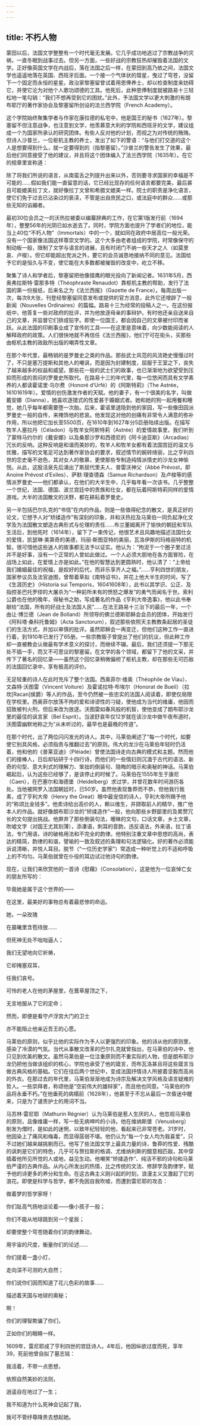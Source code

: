 ```yaml
---
---
---
```

title: 不朽人物
---




蒙田以后，法国文学整整有一个时代毫无发展。它几乎成功地逃过了宗教战争的灾祸，一直冬眠到战事过去。但另一方面，一些好战的宗教狂热却摧毁着法国的文学。正好像英国文学在内战后，落在法国之后一样，在蒙田到高乃依之间，法国文学也遥遥地落在英国、西班牙后面。一个接一个气体状的彗星，曳过了穹苍，没留下一个固定而永恒的星星。政治家黎塞留曾试着用恩俸养士，却以检查制度来妨碍它，并使它沦为对他个人歌功颂德的工具。他死后，此种恩俸制度就被路易十三轻松地一笔勾销：“我们不想再受到它的困扰。”此外，予法国文学以更大刺激的有朗布耶厅的著作家协会及黎塞留所创设的法兰西学院（French Academy）。

这个学院始终聚集学者与作家在康拉德的私宅中，他是国王的秘书（1627年）。黎塞留不但注意战争，也注意到文学，他羡慕意大利的学院和西班牙的文学，建议组成一个为国家所承认的研究团体。有些人反对他的计划，而视之为对传统的贿赂。但诗人沙普兰，一位枢机主教的养士，发出了如下的警语：“与他们打交道的这个人是想要得到什么，就一定要得到的（指黎塞留）。”沙普兰的警告发生了效果，最后他们同意接受了他的建议，并且将这个团体编入了法兰西学院（1635年）。在它的规章里宣称道：

除了将我们所说的语言，从南蛮舌之列提升出来以外，否则要寻求国家的幸福是不可能的……假如我们能一直留意的话，它已经比现存的任何语言都要完美，最后甚且可能媲美拉丁文，就好像拉丁文曾和希腊文媲美一样。院士的职责是净化语言，使它们免于过去已沾染过的亵渎，不管是出自庶民之口，或法庭中的群众……或那些无知的谄媚者。



最初30位会员之一的沃热拉被委以编纂辞典的工作，在它第1版发行前（1694年），整整56年的光阴已如水逝去了。同时，学院方面也提升了学者们的地位，能当上40位“不朽人物”（Immortals）中的一个，就如同在政府中居高位一般光荣。没有一个国家像法国这样尊崇文学的。这个大多由老者组成的学院，时常像保守的制动板一般，限制了文学与语言的进展，且有时闭门不纳一些天才之人（如莫里哀、卢梭）。但它却能超出党派之外，要它的会员诚恳地接纳不同的意见。法国给予它的是恒久与不变，使它能在大多数都被摧毁的改变中，屹立不移。

聚集了诗人和学者后，黎塞留把他像猎鹰的眼光投向了新闻记者。1631年5月，西奥弗拉斯特·雷那多特（Théophraste Renaudot）靠枢机主教的帮助，发行了法国的第一份报纸，后来名之为《法兰西报》（Gazette de France）。每周出版一次，每次8大张，刊登经黎塞留同意发布或提供的官方消息，此外它还增辟了一般新闻（Nouvelles Ordinaires）的篇幅。路易十三为经常的投稿人之一。在这份报纸中，他答复一些对政府的批评，并为他放逐母亲的事辩护。有时他还亲自送来自己的文章，并监督它们排成铅字。即使一位国王，都会因自己的文章被付印而雀跃。从此法国的印刷事业成了宣传的工具——在这里是意味着，向少数能阅读的人解释政府的政策。人们很快地就不再信任《法兰西报》，他们宁可在街头，买那些由枢机主教的政敌所出版的嘲弄性文章。

在那个年代里，最畅销的是罗曼史之类的作品。那些武士风范的风流艳史慢慢过时了，不只是塞万提斯和其他人的嘲讽，而是因为封建制度，屈服于王室之下，丧失了越来越多的权益和威望。那些花一般的武士们的故事，也已渐渐地为欲望受到压抑而形成的苦闷的罗曼史所取代。在路易十三的年代里，每一位悠闲而具有文学素养的人都读霍诺里·乌尔费（Honoré d’Urfé）的《阿斯特莉》（The Astrée，16101619年）。爱情的创伤激发作者的天赋。他的妻子，有一个很美的名字，叫做戴安娜（Dianna），她喜欢逐猎式的性爱甚于婚姻式者。她和她的狗一起用餐和睡觉，她几乎每年都需要堕一次胎。后来，霍诺里退隐到他的家园，写一些像田园派罗曼史一般的自传，来掩饰他的悲哀。他发现这对他的创痛有非常令人满意的弥补作用，所以他把它加长至5500页，在1610年到1627年分5巨册陆续出版。在描写牧羊人塞拉丹（Céladon）与牧羊女阿斯特莉（Astrée）的爱情故事里，我们听到了蒙特马约尔的《戴安娜》以及桑那沙罗和西德尼的《阿卡迪亚斯》（Arcadias）冗长的反响。这种反响是和谐而美妙的，牧羊人和牧羊女都有着法国宫廷的温文与优雅，描写的文笔足可达到著作家协会的要求，叙述情节的婉转绮丽，比之亨利四世的恋史毫不逊色，其对女人的敬慕，更使那些专制造纯情派情史的沙龙女神愉悦。从此，这股活泉先后涌出了斯屈代里夫人、普雷沃神父（Abbé Prévost，即Anoine Prévost d’Exiles）、萨默·理查德森（Samue Richardson）及卢梭等的感情派罗曼史——他们都承认，在他们的大半生中，几乎每年看一次该书。几乎整整一个世纪，法国、德国、波兰宫廷中的贵族和仕女，都在玩着阿斯特莉同样的爱情游戏。大半的法国散文的沃野，都在耕耘着罗曼史。

另一半包括巴尔扎克的“书信”在内的作品，则是一些值得纪念的散文，是真正好的论文，它想予人对“矫揉造作”有深刻的印象，并和沃热拉及马莱伯一同负起净化文学及为法国散文塑造古典形式与伦理的责任……布兰董姆离开了愉快的朝廷和军队生活后，到他死时（1614年），留下了一束传记，他很艺术且风趣地描述法国仕女的爱情，凯瑟琳·美第奇的美德，玛丽·斯图亚特的美丽，瓦洛伊斯的玛格丽特的机智。很可惜他这些迷人的故事都无法予以证实。他认为：“拘泥于一个圈子里过活并不是好事，没有一个正常的人曾如此做过。一个人必须大胆地在各方面冒险，在战场上如此，在爱情上亦是如此。”在他的智慧达到更圆熟时，他认清了：“上帝给我们婚姻最佳的祝福，是姣好的后代，而非乐享齐人之福。”……亨利四世的朋友，国家参议员及法官迪图，曾帮着草拟《南特诏书》，并花上他大半生的时间，写了《生涯历史》（Historia sui Temporis，16041608年），此书以其学识、公正、及指控圣巴托罗缪的大屠杀为“一种前所未有的愤怒之爆发”的勇气而闻名于世。索利公爵也在他的晚年，得秘书之助，写成著名的作品《亨利大帝逸事》，他以此书奉献给“法国，所有的好战士及法国人民”……在法王路易十三治下的最后一年，一个由让·博兰德（Jean de Bolland）所领导的佛兰德斯耶稣会会员的团体，开始发行《阿科塔·桑科托鲁姆》（Acta Sanctorum），叙述那些依照天主教教条起居的圣徒们的生活方式，并加以审慎的批评。虽然耶稣会一再变迁，但他们这种工作一直进行着，到1910年已发行了65册。一些宗教贩子曾提出了他们的抗议，但此种工作却一直被教会认做最有学术意义的探讨，而继续不辍。最后，我们还须提一下那无处不插一手，而又不可思议的黎塞留。在文学的各个领域，都留下了他的文采，并传下了著名的回忆录——虽然这个回忆录稍微偏袒了枢机主教，却在那些无可匹敌的法国回忆录中，享有极高的评价。

无足轻重的诗人在此时充斥了整个法国。西奥菲尔·维奥（Théophile de Viau）、文森特·沃图雷（Vincent Voiture）及霍诺拉特·布埃尔（Honorat de Bueil）（拉坎[Racan]侯爵）等人的作品，至今仍然被一些忠实的法国人阅读着，即使仅局限在学校里。西奥菲尔放荡不拘的爱和诽谤性的刁疑，使他成为当代的维庸，他因而招致被判火刑，但后来改为放逐。沃图雷如春风般的机智，使他变成了朗布耶沙龙里的最佳的讽言家（Bel Esprit）。当波舒哀年仅12岁就在该沙龙中做午夜布道时，沃图雷幽默地称之为“从未听过的，最早也是最晚的传道”。

在那个时代，出了两位闪闪发光的诗人。其中，马莱伯阐述了“每一个时代，如要使它别具风格，必须指责与推翻过去”的原则。伟大的龙沙在马莱伯年轻时仍活着，他和他的《普莱亚迪》（Pléiade）曾使法国诗走向古典的模式和主题。然而他们的接棒人，日后却钻研于十四行诗，而他们的一些情妇则沉湎于古代的语法、新奇的句型、意大利式的理解力、笨拙的倒装句、隐晦的暗示和奥秘的神话。马莱伯崛起后，认为这些已经够了，是该停止的时候了。马莱伯在1555年生于康尼（Caen），在巴塞尔和海德堡（Heidelberg）求过学，并曾花数年时间游历各处。当他被网罗入法国朝廷时，已50岁。虽然他表现鲁莽而不恭，但他我行我素，成了亨利大帝（Henry the Great）眼中最宠信的诗人，亨利大帝所赐予他的“称颂比金钱多”。他卖诗给出高价的人，赖以维生，并撷取前人的精华，推广他本人的作品。就好像朗布耶沙龙的“矫揉造作”一般，他向那些乡野鄙里的及累赘冗长的文句提出挑战。他屏弃了那些倒装句法，暧昧的文句，口话文章，乡土文章，吹嘘文字（对国王尤其刻薄），添凑语，刺耳的音韵，违反语法，外来语，拉丁语法，专门用语，诗的破格用法和不完全的韵律。他特别注重文章中思想的高尚，表达的精简，韵律的和谐，譬喻的一致及叙述的条理和句法逻辑化。好的著作必须能诉说清晰，并悦人耳目。脱节（“一位历史学家”）常造成一种听觉上的不适和呼吸上的不均匀。马莱伯就曾在仆役的耳边试过他诗句的韵律。

现在，让我们来欣赏他的一首诗《慰藉》（Consolation），这是他为一位哀悼亡女的朋友所写的：

毕竟她是属于这个世界的——

在这里，最美好的事物总有着最悲惨的命运。

她，一朵玫瑰

在晨曦里含苞待放……

但死神无处不咄咄逼人；

我们无望地向它祈祷，

它却掩塞双耳，

任我们哀号。

可怜的老人在他的茅屋里，在葺草屋顶之下，

无言地服从了它的定命；

然而，即便是看守卢浮宫大门的卫士

亦不能阻止他亲近吾王的心愿。



马莱伯的原则，似乎比他的实际作为予人以更强烈的印象。他的诗从他的原则里，感染了冷漠的气氛。当代从事散文改革的巴尔扎克就曾指出，在马莱伯的诗中，他只见到优美的散文。虽然马莱伯是一位注重原则而不重实际的人物，但是朗布耶沙龙仍把他当做该组织的核心，学院也承受了他的箴言，而布瓦洛甚且将这些箴言当做古典风格的基础。它们在往后两个世纪中，变成法国抒情诗人所披着坚毅而高尚的外衣。在那过去的年代里，马莱伯渐渐地成为诗宗及解决文学风格及语言疑难的哲人。一些崇拜者，称颂他是“空前伟大的雄辩家”，而且他也同意。“马莱伯的作品将永垂不朽。”在他垂死的病榻前（1628年），他甚至于不忘从最后一次昏迷中醒来，只是为了谴责护士的用词不当。

马苏林·雷尼耶（Mathurin Régnier）认为马莱伯是惹人生厌的人，他忽视马莱伯的原则，且像维庸一样，写一些无病呻吟的小诗。他在维纳斯堡（Venusberg）削发为僧时，是如此的迷惘，以致年纪轻轻的他，看起来已非常苍老。31岁时，他因染上了痛风和梅毒，而显得孱弱不堪。他仍认为“每一个女人均为我喜爱”，只不过她们越来越挑剔而已。他写了些法国文学上最具力量的诗，鲁莽的性爱、残酷的讽刺是它们的特色，几乎可与贺拉斯的格调、尤维纳利斯的醋意相匹敌，其中穿插着他所见所觉的人或地，益见生动。他嘲笑“矫揉造作”、纯洁不邪的诗句和马莱伯严谨的古典作品。从内心所发出的热情，比之传统的文法、修辞学及韵律学，赋予他的诗更多的养分和生命。在这古典主义刚兴起的时刻，浪漫主义又激起了它的浪花。即使是科学与哲学，都不免因自我吹嘘，而遭到雷尼耶的攻击：

做着梦的哲学家呀！

你们趾高气扬地谈论着——像小孩子一般；

你们不能从地球跳到另一个星辰；

却要使整个穹苍随着你们的韵律舞动，

用宇宙的尺度，衡量你们的论述……

你们提着一盏小灯，

走向深不可测的大自然；

你们说你们因而知道了花儿色彩的故事……

描述着天国与地球的奥秘；

啊！

你们的理智欺骗了你们，

正如你们的眼睛一样。



1609年，雷尼耶成了亨利四世的宫廷诗人。4年后，他因纵欲过度而死，享年39，死前他曾自拟了墓志铭：

我活着，不带一点思想，

依照自然美妙的法则，

逍遥自在地过了一生；

我不知道为什么死神会记起了我，

我可不管纾尊降贵去想起她。